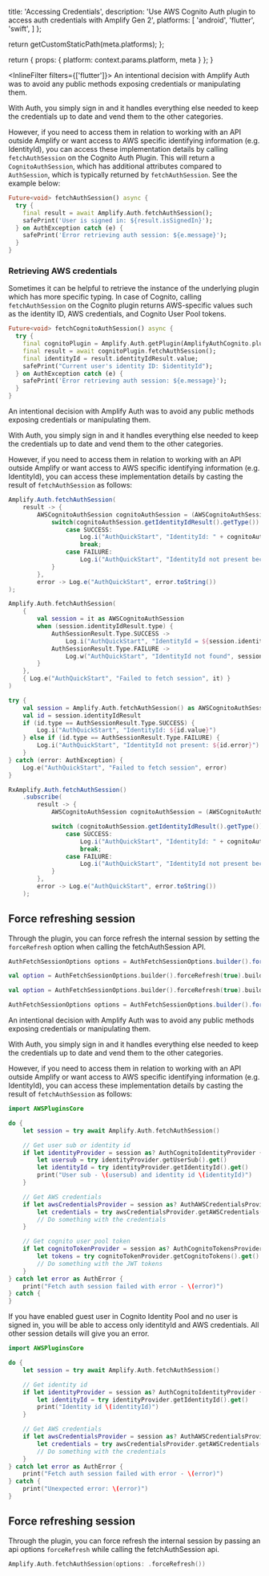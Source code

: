 
  title: 'Accessing Credentials',
  description: 'Use AWS Cognito Auth plugin to access auth credentials with Amplify Gen 2',
  platforms: [
    'android',
    'flutter',
    'swift',
  ]
};

  return getCustomStaticPath(meta.platforms);
};

  return {
    props: {
      platform: context.params.platform,
      meta
    }
  };
}

<InlineFilter filters={['flutter']}>
An intentional decision with Amplify Auth was to avoid any public methods exposing credentials or manipulating them.

With Auth, you simply sign in and it handles everything else needed to keep the credentials up to date and vend them to the other categories.

However, if you need to access them in relation to working with an API outside Amplify or want access to AWS specific identifying information (e.g. IdentityId), you can access these implementation details by calling `fetchAuthSession` on the Cognito Auth Plugin. This will return a `CognitoAuthSession`, which has additional attributes compared to `AuthSession`, which is typically returned by `fetchAuthSession`. See the example below:

```dart
Future<void> fetchAuthSession() async {
  try {
    final result = await Amplify.Auth.fetchAuthSession();
    safePrint('User is signed in: ${result.isSignedIn}');
  } on AuthException catch (e) {
    safePrint('Error retrieving auth session: ${e.message}');
  }
}
```

### Retrieving AWS credentials

Sometimes it can be helpful to retrieve the instance of the underlying plugin which has more specific typing. In case of Cognito, calling `fetchAuthSession` on the Cognito plugin returns AWS-specific values such as the identity ID, AWS credentials, and Cognito User Pool tokens.

```dart
Future<void> fetchCognitoAuthSession() async {
  try {
    final cognitoPlugin = Amplify.Auth.getPlugin(AmplifyAuthCognito.pluginKey);
    final result = await cognitoPlugin.fetchAuthSession();
    final identityId = result.identityIdResult.value;
    safePrint("Current user's identity ID: $identityId");
  } on AuthException catch (e) {
    safePrint('Error retrieving auth session: ${e.message}');
  }
}
```
</InlineFilter>
<InlineFilter filters={['android']}>
An intentional decision with Amplify Auth was to avoid any public methods exposing credentials or manipulating them.

With Auth, you simply sign in and it handles everything else needed to keep the credentials up to date and vend them to the other categories.

However, if you need to access them in relation to working with an API outside Amplify or want access to AWS specific identifying information (e.g. IdentityId), you can access these implementation details by casting the result of `fetchAuthSession` as follows:

<BlockSwitcher>
<Block name="Java">

```java
Amplify.Auth.fetchAuthSession(
    result -> {
        AWSCognitoAuthSession cognitoAuthSession = (AWSCognitoAuthSession) result;
            switch(cognitoAuthSession.getIdentityIdResult().getType()) {
                case SUCCESS:
                    Log.i("AuthQuickStart", "IdentityId: " + cognitoAuthSession.getIdentityIdResult().getValue());
                    break;
                case FAILURE:
                    Log.i("AuthQuickStart", "IdentityId not present because: " + cognitoAuthSession.getIdentityIdResult().getError().toString());
            }
        },
        error -> Log.e("AuthQuickStart", error.toString())
);
```

</Block>
<Block name="Kotlin - Callbacks">

```kotlin
Amplify.Auth.fetchAuthSession(
    {
        val session = it as AWSCognitoAuthSession
        when (session.identityIdResult.type) {
            AuthSessionResult.Type.SUCCESS ->
                Log.i("AuthQuickStart", "IdentityId = ${session.identityIdResult.value}")
            AuthSessionResult.Type.FAILURE ->
                Log.w("AuthQuickStart", "IdentityId not found", session.identityIdResult.error)
        }
    },
    { Log.e("AuthQuickStart", "Failed to fetch session", it) }
)
```

</Block>
<Block name="Kotlin - Coroutines">

```kotlin
try {
    val session = Amplify.Auth.fetchAuthSession() as AWSCognitoAuthSession
    val id = session.identityIdResult
    if (id.type == AuthSessionResult.Type.SUCCESS) {
        Log.i("AuthQuickStart", "IdentityId: ${id.value}")
    } else if (id.type == AuthSessionResult.Type.FAILURE) {
        Log.i("AuthQuickStart", "IdentityId not present: ${id.error}")
    }
} catch (error: AuthException) {
    Log.e("AuthQuickStart", "Failed to fetch session", error)
}
```

</Block>
<Block name="RxJava">

```java
RxAmplify.Auth.fetchAuthSession()
    .subscribe(
        result -> {
            AWSCognitoAuthSession cognitoAuthSession = (AWSCognitoAuthSession) result;

            switch (cognitoAuthSession.getIdentityIdResult().getType()) {
                case SUCCESS:
                    Log.i("AuthQuickStart", "IdentityId: " + cognitoAuthSession.getIdentityIdResult().getValue());
                    break;
                case FAILURE:
                    Log.i("AuthQuickStart", "IdentityId not present because: " + cognitoAuthSession.getIdentityIdResult().getError().toString());
            }
        },
        error -> Log.e("AuthQuickStart", error.toString())
    );
```

</Block>
</BlockSwitcher>

## Force refreshing session

Through the plugin, you can force refresh the internal session by setting the `forceRefresh` option when calling the fetchAuthSession API.

<BlockSwitcher>
<Block name="Java">

```java
AuthFetchSessionOptions options = AuthFetchSessionOptions.builder().forceRefresh(true).build();
```

</Block>
<Block name="Kotlin - Callbacks">

```kotlin
val option = AuthFetchSessionOptions.builder().forceRefresh(true).build()
```

</Block>
<Block name="Kotlin - Coroutines">

```kotlin
val option = AuthFetchSessionOptions.builder().forceRefresh(true).build()
```

</Block>
<Block name="RxJava">

```java
AuthFetchSessionOptions options = AuthFetchSessionOptions.builder().forceRefresh(true).build();
```

</Block>
</BlockSwitcher>
</InlineFilter>
<InlineFilter filters={['swift']}>
An intentional decision with Amplify Auth was to avoid any public methods exposing credentials or manipulating them.

With Auth, you simply sign in and it handles everything else needed to keep the credentials up to date and vend them to the other categories.

However, if you need to access them in relation to working with an API outside Amplify or want access to AWS specific identifying information (e.g. IdentityId), you can access these implementation details by casting the result of `fetchAuthSession` as follows:

```swift
import AWSPluginsCore

do {
    let session = try await Amplify.Auth.fetchAuthSession()

    // Get user sub or identity id
    if let identityProvider = session as? AuthCognitoIdentityProvider {
        let usersub = try identityProvider.getUserSub().get()
        let identityId = try identityProvider.getIdentityId().get()
        print("User sub - \(usersub) and identity id \(identityId)")
    }

    // Get AWS credentials
    if let awsCredentialsProvider = session as? AuthAWSCredentialsProvider {
        let credentials = try awsCredentialsProvider.getAWSCredentials().get()
        // Do something with the credentials
    }

    // Get cognito user pool token
    if let cognitoTokenProvider = session as? AuthCognitoTokensProvider {
        let tokens = try cognitoTokenProvider.getCognitoTokens().get()
        // Do something with the JWT tokens
    }
} catch let error as AuthError {
    print("Fetch auth session failed with error - \(error)")
} catch {
}
```
If you have enabled guest user in Cognito Identity Pool and no user is signed in, you will be able to access only identityId and AWS credentials. All other session details will give you an error.

```swift
import AWSPluginsCore

do {
    let session = try await Amplify.Auth.fetchAuthSession()

    // Get identity id
    if let identityProvider = session as? AuthCognitoIdentityProvider {
        let identityId = try identityProvider.getIdentityId().get()
        print("Identity id \(identityId)")
    }

    // Get AWS credentials
    if let awsCredentialsProvider = session as? AuthAWSCredentialsProvider {
        let credentials = try awsCredentialsProvider.getAWSCredentials().get()
        // Do something with the credentials
    }
} catch let error as AuthError {
    print("Fetch auth session failed with error - \(error)")
} catch {
    print("Unexpected error: \(error)")
}
```

## Force refreshing session

Through the plugin, you can force refresh the internal session by passing an api options `forceRefresh` while calling the fetchAuthSession api.

```swift
Amplify.Auth.fetchAuthSession(options: .forceRefresh())

```
</InlineFilter>
